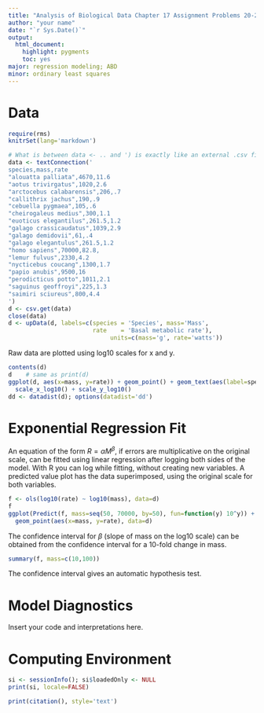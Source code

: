 ```yaml
---
title: "Analysis of Biological Data Chapter 17 Assignment Problems 20-21"
author: "your name"
date: "`r Sys.Date()`"
output:
  html_document:
    highlight: pygments
    toc: yes
major: regression modeling; ABD
minor: ordinary least squares
---
```


# Data
```r
require(rms)
knitrSet(lang='markdown')
```
```r
# What is between data <- .. and ') is exactly like an external .csv file
data <- textConnection('
species,mass,rate
"alouatta palliata",4670,11.6
"aotus trivirgatus",1020,2.6
"arctocebus calabarensis",206,.7
"callithrix jachus",190,.9
"cebuella pygmaea",105,.6
"cheirogaleus medius",300,1.1
"euoticus elegantilus",261.5,1.2
"galago crassicaudatus",1039,2.9
"galago demidovii",61,.4
"galago elegantulus",261.5,1.2
"homo sapiens",70000,82.8,
"lemur fulvus",2330,4.2
"nycticebus coucang",1300,1.7
"papio anubis",9500,16
"perodicticus potto",1011,2.1
"saguinus geoffroyi",225,1.3
"saimiri sciureus",800,4.4
')
d <- csv.get(data)
close(data)
d <- upData(d, labels=c(species = 'Species', mass='Mass',
                        rate    = 'Basal metabolic rate'),
							 units=c(mass='g', rate='watts'))
```
Raw data are plotted using log10 scales for x and y.
```r
contents(d)
d    # same as print(d)
ggplot(d, aes(x=mass, y=rate)) + geom_point() + geom_text(aes(label=species), size=2, hjust=1.1) + 
  scale_x_log10() + scale_y_log10()
dd <- datadist(d); options(datadist='dd')
```

# Exponential Regression Fit
An equation of the form $R = \alpha M ^ \beta$, if errors are multiplicative on the original scale, can be fitted using linear regression after logging both sides of the model.
With R you can log while fitting, without creating new variables.  A predicted value plot has the data superimposed, using the original scale for both variables.
```r
f <- ols(log10(rate) ~ log10(mass), data=d)
f
ggplot(Predict(f, mass=seq(50, 70000, by=50), fun=function(y) 10^y)) +
  geom_point(aes(x=mass, y=rate), data=d)
```
The confidence interval for $\beta$ (slope of mass on the log10 scale) can be obtained from the confidence interval for a 10-fold change in mass.
```r
summary(f, mass=c(10,100))
```
The confidence interval gives an automatic hypothesis test.

# Model Diagnostics
Insert your code and interpretations here.

# Computing Environment
```r
si <- sessionInfo(); si$loadedOnly <- NULL
print(si, locale=FALSE)
```
```r
print(citation(), style='text')
```
